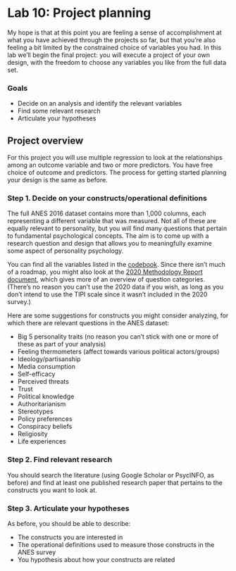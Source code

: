 # Lab 10: Project planning {.unnumbered}

My hope is that at this point you are feeling a sense of accomplishment at what you have achieved through the projects so far, but that you're also feeling a bit limited by the constrained choice of variables you had. In this lab we'll begin the final project: you will execute a project of your own design, with the freedom to choose any variables you like from the full data set.


### Goals

- Decide on an analysis and identify the relevant variables
- Find some relevant research
- Articulate your hypotheses



## Project overview

For this project you will use multiple regression to look at the relationships among an outcome variable and two or more predictors. You have free choice of outcome and predictors. The process for getting started planning your design is the same as before.


### Step 1. Decide on your constructs/operational definitions

The full ANES 2016 dataset contains more than 1,000 columns, each representing a different variable that was measured. Not all of these are equally relevant to personality, but you will find many questions that pertain to fundamental psychological concepts. The aim is to come up with a research question and design that allows you to meaningfully examine some aspect of personality psychology. 

You can find all the variables listed in the [codebook](https://electionstudies.org/wp-content/uploads/2018/12/anes_timeseries_2016_userguidecodebook.pdf). Since there isn't much of a roadmap, you might also look at the [2020 Methodology Report document](https://electionstudies.org/wp-content/uploads/2022/08/anes_timeseries_2020_methodology_report.pdf#page=16), which gives more of an overview of question categories. (There's no reason you can't use the 2020 data if you wish, as long as you don't intend to use the TIPI scale since it wasn't included in the 2020 survey.)

Here are some suggestions for constructs you might consider analyzing, for which there are relevant questions in the ANES dataset:

- Big 5 personality traits (no reason you can't stick with one or more of these as part of your analysis)
- Feeling thermometers (affect towards various political actors/groups)
- Ideology/partisanship
- Media consumption
- Self-efficacy
- Perceived threats
- Trust
- Political knowledge
- Authoritarianism
- Stereotypes
- Policy preferences
- Conspiracy beliefs
- Religiosity
- Life experiences


### Step 2. Find relevant research

You should search the literature (using Google Scholar or PsycINFO, as before) and find at least one published research paper that pertains to the constructs you want to look at.


### Step 3. Articulate your hypotheses

As before, you should be able to describe:

- The constructs you are interested in
- The operational definitions used to measure those constructs in the ANES survey
- You hypothesis about how your constructs are related

